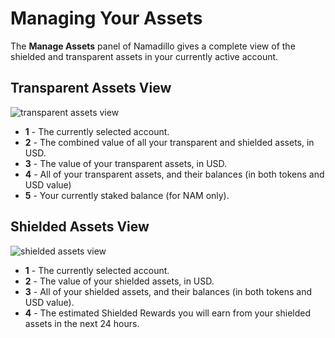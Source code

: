 
# Managing Your Assets

The **Manage Assets** panel of Namadillo gives a complete view of the shielded and transparent assets in your currently active account.  

## Transparent Assets View
![transparent assets view](../../../public/images/namadillo/transparent-assets.png)  

- **1** - The currently selected account.
- **2** - The combined value of all your transparent and shielded assets, in USD.
- **3** - The value of your transparent assets, in USD.
- **4** - All of your transparent assets, and their balances (in both tokens and USD value)
- **5** - Your currently staked balance (for NAM only).

## Shielded Assets View
![shielded assets view](../../../public/images/namadillo/shielded-assets.png)  

- **1** - The currently selected account.
- **2** - The value of your shielded assets, in USD.
- **3** - All of your shielded assets, and their balances (in both tokens and USD value).
- **4** - The estimated Shielded Rewards you will earn from your shielded assets in the next 24 hours.
